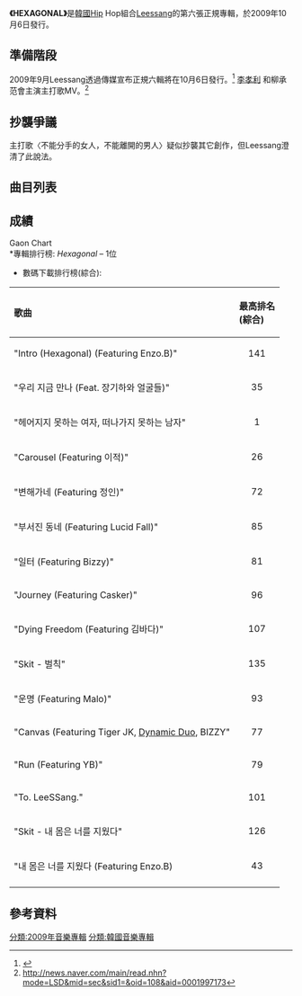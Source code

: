 {{Infobox album 
| Name           = HEXAGONAL
| Type           = 錄音室專輯
| Artist         = [[Leessang|Leessang]]
| Cover          = 
| Caption        = 
| Released       = 2009年10月6日
| Recorded       = 
| Genre          = [[Hip_Hop|Hip Hop]], [[Rap|Rap]]
| Length         =  57:07
| Language       = [[韓語|韓語]]
| Label          = [[Jungle_Entertainment|Jungle Entertainment]]
| Producer       = 
| Reviews        = 
| Last album     = ''[[伯牙切絃|伯牙切絃]]''<br>(2007)
| This album     = '''HEXAGONAL '''<br>(2009)
| Next album     = [[AsuRa_BalBalTa|AsuRa BalBalTa]]<br>(2011)
| Misc =  
| Upper caption  = 
}}

'''《HEXAGONAL》'''是[[韓國|韓國]]Hip Hop組合[[Leessang|Leessang]]的第六張正規專輯，於2009年10月6日發行。
==準備階段==
2009年9月Leessang透過傳媒宣布正規六輯將在10月6日發行。<ref>{{Cite web |url=http://www.fnn.co.kr/content.asp?aid=6aa08f81f30445ea9222ae4809a04eee |title=存档副本 |accessdate=2011-12-23 |archive-date=2014-01-10 |archive-url=https://web.archive.org/web/20140110085413/http://www.fnn.co.kr/content.asp?aid=6aa08f81f30445ea9222ae4809a04eee |dead-url=yes }}</ref> [[李孝利|李孝利]] 和柳承范會主演主打歌MV。<ref> http://news.naver.com/main/read.nhn?mode=LSD&mid=sec&sid1=&oid=108&aid=0001997173 </ref>
==抄襲爭議==
主打歌〈不能分手的女人，不能離開的男人〉疑似抄襲其它創作，但Leessang澄清了此說法。

==曲目列表==
{{tracklist
| collapsed       = 
| headline        = 
| total length      =57:07
| title1          =HEXAGONAL (Intro)
| note1          =Feat. [[朴正雅|Enzo.B]]
| lyrics1         = {{link-ko| Bizzy|Bizzy}}
| music1         = [[吉成俊|吉]] , PEEJAY
| length1         = 3:47
| title2          =我們現在見面吧 (우리 지금 만나)
| note2          =Feat. {{link-ko| 張基河與臉孔們| 장기하와 얼굴들 }}
| lyrics2         = [[Gary_(韓國歌手)|Gary]], 張基河
| music2         =吉, 張基河
| length2         = 3:34
| title3          = 不能分手的女人,不能離開的男人
| note3          = Feat. [[鄭仁|鄭仁]]
| lyrics3         = Gary, Russel Leon, Bramlett Bonnie, Bramlett Delaney
| music3         =吉, PEEJAY, Russel Leon, Bramlett Bonnie, Bramlett Delaney
| length3         = 4:44
| title4          =Carousel
| note4          = Feat. [[李笛|李笛]]
| lyrics4         = Gary
| music4         =吉, Double Dragon
| length4         = 4:13
| title5          = 변해가네
| note5          = Feat. 鄭仁
| lyrics5         = 김창기
| music5         = 김창기
| length5         = 3:45
| title6          =부서진 동네
| note6          = Feat. Lucid Fall
| lyrics6         = Gary, Lucid Fall
| music6         = Lucid Fall
| length6         = 4:35
| title7          = 일터
| note7          = Feat. Bizzy 
| lyrics7         = Gary
| music7         =吉, Keeproots
| length7         = 3:29
| title8          = Journey
| note8          = Feat. Casker
| lyrics8         = Gary , 이준오
| music8         =吉, 이준오
| length8         = 3:30
| title9          = Dying Freedom
| note9          = Feat. 김바다
| lyrics9         =Gary, 김바다
| music9         =김바다
| length9         = 3:30
|title10          =벌칙
 | note10         = Skit
| lyrics10        = -
| music10        = -
| length10        = 0:52
|title11          =운명
| note11         = Feat. Malo
| lyrics11        = Gary 
| music11        =吉, 이혁기
| length11        = 3:41
|title12          = Canvas 
 | note12         = Feat. Tiger JK, Dynamic Duo, Bizzy
| lyrics12        = Gary , Tiger JK, 崔子, 개코, Bizzy
| music12        =吉, Double Dragon
| length12        = 3:49
|title13          = Run  
 | note13         =  Feat. [[YB|YB]]
| lyrics13        = Gary
| music13        =[[尹度玹|尹度玹]]
| length13        = 3:56
|title14          = To. LeeSSang  
 | note14         = 
| lyrics14        = Gary
| music14        =吉
| length14        = 3:40
|title15          =내 몸은 너를 지웠다
 | note15         = Skit
| lyrics15        = 
| music15        =
| length15        = 1:21
|title16          =내 몸은 너를 지웠다
 | note16         = Feat. Enzo.B
| lyrics16        = Gary
| music16        =이혁기
| length16        = 4:44
}}

==成績==
Gaon Chart
<br>
*專輯排行榜: ''Hexagonal'' – 1位
*數碼下載排行榜(綜合):
{| class="wikitable"
!align="left"|歌曲
!align="left"|最高排名<br>(綜合)
|-
|align="left"|"Intro (Hexagonal) (Featuring Enzo.B)"
|align="center"|141
|-
|align="left"|"우리 지금 만나 (Feat. 장기하와 얼굴들)"
|align="center"|35
|-
|align="left"|"헤어지지 못하는 여자, 떠나가지 못하는 남자"
|align="center"|1
|-
|align="left"|"Carousel (Featuring 이적)"
|align="center"|26
|-
|align="left"|"변해가네 (Featuring 정인)"
|align="center"|72
|-
|align="left"|"부서진 동네 (Featuring Lucid Fall)"
|align="center"|85
|-
|align="left"|"일터 (Featuring Bizzy)"
|align="center"|81
|-
|align="left"|"Journey (Featuring Casker)"
|align="center"|96
|-
|align="left"|"Dying Freedom (Featuring 김바다)"
|align="center"|107
|-
|align="left"|"Skit - 벌칙"
|align="center"|135
|-
|align="left"|"운명 (Featuring Malo)"
|align="center"|93
|-
|align="left"|"Canvas (Featuring Tiger JK, [[Dynamic_Duo|Dynamic Duo]], BIZZY"
|align="center"|77
|-
|align="left"|"Run (Featuring YB)"
|align="center"|79
|-
|align="left"|"To. LeeSSang."
|align="center"|101
|-
|align="left"|"Skit - 내 몸은 너를 지웠다"
|align="center"|126
|-
|align="left"|"내 몸은 너를 지웠다 (Featuring Enzo.B)
|align="center"|43
|-
|}

== 參考資料 ==
<references/>

[[分類:2009年音樂專輯|分類:2009年音樂專輯]]
[[分類:韓國音樂專輯|分類:韓國音樂專輯]]